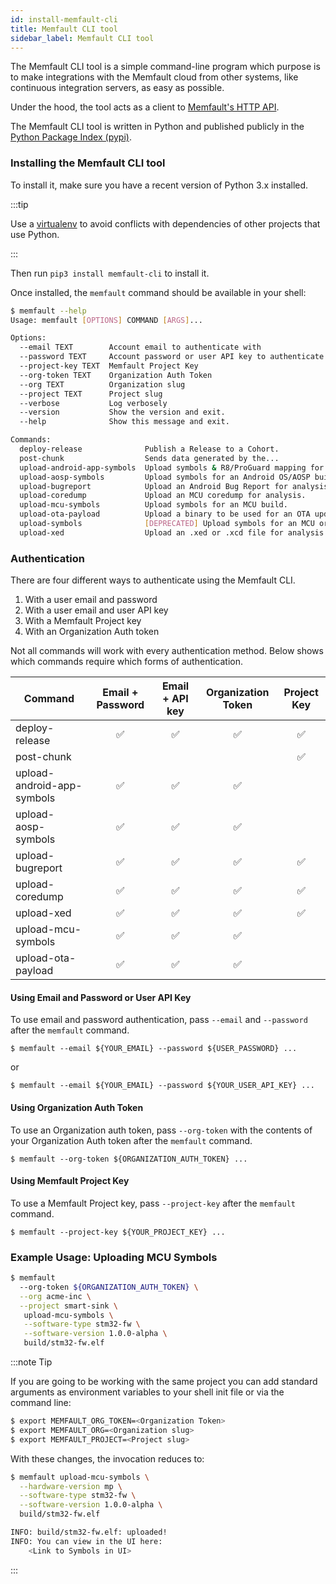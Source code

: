 ```yaml
---
id: install-memfault-cli
title: Memfault CLI tool
sidebar_label: Memfault CLI tool
---
```



The Memfault CLI tool is a simple command-line program which purpose is to make
integrations with the Memfault cloud from other systems, like continuous
integration servers, as easy as possible.

Under the hood, the tool acts as a client to [Memfault's HTTP API](/api).

The Memfault CLI tool is written in Python and published publicly in the
[Python Package Index (pypi)](https://pypi.org/project/memfault-cli/).

### Installing the Memfault CLI tool

To install it, make sure you have a recent version of Python 3.x installed.

:::tip

Use a
[virtualenv](https://packaging.python.org/tutorials/installing-packages/#creating-virtual-environments)
to avoid conflicts with dependencies of other projects that use Python.

:::

Then run `pip3 install memfault-cli` to install it.

Once installed, the `memfault` command should be available in your shell:

```bash
$ memfault --help
Usage: memfault [OPTIONS] COMMAND [ARGS]...

Options:
  --email TEXT        Account email to authenticate with
  --password TEXT     Account password or user API key to authenticate with
  --project-key TEXT  Memfault Project Key
  --org-token TEXT    Organization Auth Token
  --org TEXT          Organization slug
  --project TEXT      Project slug
  --verbose           Log verbosely
  --version           Show the version and exit.
  --help              Show this message and exit.

Commands:
  deploy-release              Publish a Release to a Cohort.
  post-chunk                  Sends data generated by the...
  upload-android-app-symbols  Upload symbols & R8/ProGuard mapping for an...
  upload-aosp-symbols         Upload symbols for an Android OS/AOSP build.
  upload-bugreport            Upload an Android Bug Report for analysis by...
  upload-coredump             Upload an MCU coredump for analysis.
  upload-mcu-symbols          Upload symbols for an MCU build.
  upload-ota-payload          Upload a binary to be used for an OTA update.
  upload-symbols              [DEPRECATED] Upload symbols for an MCU or...
  upload-xed                  Upload an .xed or .xcd file for analysis.
```

### Authentication

There are four different ways to authenticate using the Memfault CLI.

1. With a user email and password
1. With a user email and user API key
1. With a Memfault Project key
1. With an Organization Auth token

Not all commands will work with every authentication method. Below shows which
commands require which forms of authentication.

| Command                    | Email + Password | Email + API key | Organization Token | Project Key |
| -------------------------- | :--------------: | :-------------: | :----------------: | :---------: |
| deploy-release             |        ✅        |       ✅        |         ✅         |     ✅      |
| post-chunk                 |                  |                 |                    |     ✅      |
| upload-android-app-symbols |        ✅        |       ✅        |         ✅         |             |
| upload-aosp-symbols        |        ✅        |       ✅        |         ✅         |             |
| upload-bugreport           |        ✅        |       ✅        |         ✅         |     ✅      |
| upload-coredump            |        ✅        |       ✅        |         ✅         |     ✅      |
| upload-xed                 |        ✅        |       ✅        |         ✅         |     ✅      |
| upload-mcu-symbols         |        ✅        |       ✅        |         ✅         |             |
| upload-ota-payload         |        ✅        |       ✅        |         ✅         |             |

#### Using Email and Password or User API Key

To use email and password authentication, pass `--email` and `--password` after
the `memfault` command.

```
$ memfault --email ${YOUR_EMAIL} --password ${USER_PASSWORD} ...
```

or

```
$ memfault --email ${YOUR_EMAIL} --password ${YOUR_USER_API_KEY} ...
```

#### Using Organization Auth Token

To use an Organization auth token, pass `--org-token` with the contents of your
Organization Auth token after the `memfault` command.

```
$ memfault --org-token ${ORGANIZATION_AUTH_TOKEN} ...
```

#### Using Memfault Project Key

To use a Memfault Project key, pass `--project-key` after the `memfault`
command.

```
$ memfault --project-key ${YOUR_PROJECT_KEY} ...
```

### Example Usage: Uploading MCU Symbols

<AuthTokenRequiredCallout />

```bash
$ memfault
  --org-token ${ORGANIZATION_AUTH_TOKEN} \
  --org acme-inc \
  --project smart-sink \
   upload-mcu-symbols \
   --software-type stm32-fw \
   --software-version 1.0.0-alpha \
   build/stm32-fw.elf
```

:::note Tip

If you are going to be working with the same project you can add standard
arguments as environment variables to your shell init file or via the command
line:

```bash
$ export MEMFAULT_ORG_TOKEN=<Organization Token>
$ export MEMFAULT_ORG=<Organization slug>
$ export MEMFAULT_PROJECT=<Project slug>
```

With these changes, the invocation reduces to:

```bash
$ memfault upload-mcu-symbols \
  --hardware-version mp \
  --software-type stm32-fw \
  --software-version 1.0.0-alpha \
  build/stm32-fw.elf

INFO: build/stm32-fw.elf: uploaded!
INFO: You can view in the UI here:
    <Link to Symbols in UI>
```

:::
